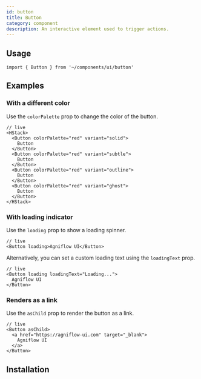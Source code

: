 ```yaml
---
id: button
title: Button
category: component
description: An interactive element used to trigger actions.
---
```


<ComponentPlayground />

## Usage

```tsx
import { Button } from '~/components/ui/button'
```

## Examples

### With a different color

Use the `colorPalette` prop to change the color of the button.

```tsx
// live
<HStack>
  <Button colorPalette="red" variant="solid">
    Button
  </Button>
  <Button colorPalette="red" variant="subtle">
    Button
  </Button>
  <Button colorPalette="red" variant="outline">
    Button
  </Button>
  <Button colorPalette="red" variant="ghost">
    Button
  </Button>
</HStack>
```

### With loading indicator

Use the `loading` prop to show a loading spinner.

```tsx
// live
<Button loading>Agniflow UI</Button>
```

Alternatively, you can set a custom loading text using the `loadingText` prop.

```tsx
// live
<Button loading loadingText="Loading...">
  Agniflow UI
</Button>
```

### Renders as a link

Use the `asChild` prop to render the button as a link.

```tsx
// live
<Button asChild>
  <a href="https://agniflow-ui.com" target="_blank">
    Agniflow UI
  </a>
</Button>
```

## Installation

<InstallationGuide />

